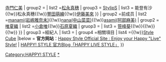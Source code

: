 {{Navbox
| name   = HAPPY! STYLE
| title  = [[HAPPY! STYLE|<span style="color:#000000">HAPPY! STYLE]]
|titlestyle=background:#9FD7FF; color:black;
|groupstyle=background:#9FD7FF
|belowstyle = background:#9FD7FF;
| group1 = 成员
| list1 ={{Navbox subgroup
|groupstyle=background:#9FD7FF
| group1 = 单人
| list1 =[[能登有沙]]{{!w}}[[三澤紗千香]]{{!w}}[[寺門仁美]]
| group2 = {{tsl|ja|HAPPY!STYLE Rookies}}
| list2 =[[松永真穗]]
| group3 = [[StylipS]]
| list3 = 能登有沙{{!w}}松永真穗{{!w}}[[豐田萌繪]]{{!w}}[[伊藤美來]]
}}
| group2 =前成员
| list2 ={{Navbox subgroup
|groupstyle=background:#9FD7FF
| group1 = [[SI☆NA]]
| list1 = [[須磨愛|ai(須磨愛)]]{{!w}}[[岩嶋雅奈未|manami(岩嶋雅奈未)]]{{!w}}[[山田菜菜|nana(中山菜菜)]]{{!w}}[[阿部麻美|asami(阿部麻美)]]
| group2 = [[唯夏織]]
| list2 =[[小倉唯]]{{!w}}[[石原夏織]]
| gruop3 =
| list3 = [[笹峰葵]]{{!w}}{{tsl|ja|坂田奈穂子|坂田奈穗子}}{{!w}}{{tsl|ja|枝川みるる|枝川美瑠瑠}}{{!w}}{{tsl|ja|平田梨亜|平田梨亞}}
}}
| group3 =經紀人
| list3 ={{tsl|ja|原田奈美}}
| group4 =相關項目
| list4 ={{tsl|ja|アップフロントトレンド|Up-Front Trend}}{{!w}}[[Style Cube]]
|below = '''官方网站'''：[http://happy-style.cc/contents/index.html Happy Style Official Site : Enjoy your Happy "Live" Style!] &#124; [http://ameblo.jp/happy-live-style/ HAPPY! STYLE 官方Blog「HAPPY LIVE STYLE」]
}}<includeonly>
[[Category:HAPPY! STYLE]]
</includeonly><noinclude>
{{DEFAULTSORT:HAPPY! STYLE}}
[[Category:HAPPY! STYLE|*]]
</noinclude>